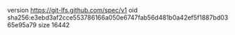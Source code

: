 version https://git-lfs.github.com/spec/v1
oid sha256:e3ebd3af2cce553786166a050e6747fab56d481b0a42ef5f1887bd0365e95a79
size 16442

